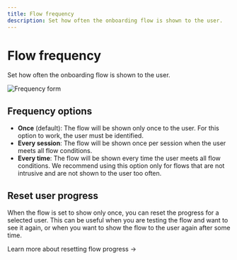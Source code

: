 ```yaml
---
title: Flow frequency
description: Set how often the onboarding flow is shown to the user.
---
```


# Flow frequency

Set how often the onboarding flow is shown to the user.

![Frequency form](/creating-flows/frequency.png)

## Frequency options

- **Once** (default): The flow will be shown only once to the user. For this option to work, the user must be identified.
- **Every session**: The flow will be shown once per session when the user meets all flow conditions.
- **Every time**: The flow will be shown every time the user meets all flow conditions. We recommend using this option only for flows that are not intrusive
  and are not shown to the user too often.

## Reset user progress

When the flow is set to show only once, you can reset the progress for a selected user. This can be useful when you are testing the flow and want to see it again, or when you want to show the flow to the user again after some time.

<SectionLink href="/project-setup/reset-user-progress">
  Learn more about resetting flow progress →
</SectionLink>
